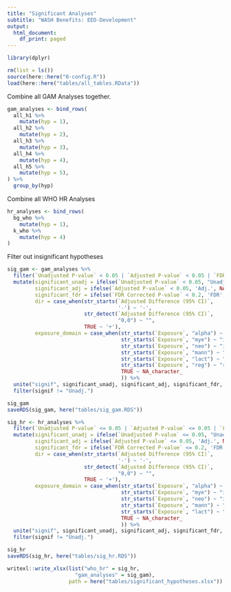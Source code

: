 ```yaml
---
title: "Significant Analyses"
subtitle: "WASH Benefits: EED-Development"
output:
  html_document:
    df_print: paged
---
```


```r
library(dplyr)

rm(list = ls())
source(here::here("0-config.R"))
load(here::here("tables/all_tables.RData"))
```


Combine all GAM Analyses together. 

```r
gam_analyses <- bind_rows(
  all_h1 %>% 
    mutate(hyp = 1), 
  all_h2 %>% 
    mutate(hyp = 2), 
  all_h3 %>% 
    mutate(hyp = 3), 
  all_h4 %>% 
    mutate(hyp = 4), 
  all_h5 %>% 
    mutate(hyp = 5), 
) %>% 
  group_by(hyp)
```


Combine all WHO HR Analyses

```r
hr_analyses <- bind_rows(
  bg_who %>% 
    mutate(hyp = 1), 
  k_who %>% 
    mutate(hyp = 4)
)
```


Filter out insignificant hypotheses

```r
sig_gam <- gam_analyses %>% 
  filter(`Unadjusted P-value` < 0.05 | `Adjusted P-value` < 0.05 | `FDR Corrected P-value` < 0.2 ) %>% 
  mutate(significant_unadj = ifelse(`Unadjusted P-value` < 0.05, "Unadj.", NA), 
         significant_adj = ifelse(`Adjusted P-value` < 0.05, 'Adj.', NA), 
         significant_fdr = ifelse(`FDR Corrected P-value` < 0.2, 'FDR', NA), 
         dir = case_when(str_starts(`Adjusted Difference (95% CI)`, 
                                    '-') ~ '-', 
                         str_detect(`Adjusted Difference (95% CI)`, 
                                    "0,0") ~ "", 
                         TRUE ~ '+'),
         exposure_domain = case_when(str_starts(`Exposure`, "alpha") ~ "permeability", 
                                     str_starts(`Exposure`, "mye") ~ "inflammation", 
                                     str_starts(`Exposure`, "neo") ~ "inflammation", 
                                     str_starts(`Exposure`, "mann") ~ "permeability", 
                                     str_starts(`Exposure`, "lact") ~ "permeability",
                                     str_starts(`Exposure`, "reg") ~ "repair",
                                     TRUE ~ NA_character_
                                     )) %>% 
  unite("signif", significant_unadj, significant_adj, significant_fdr, sep = ', ', na.rm = TRUE, remove = FALSE) %>% 
  filter(signif != "Unadj.")

sig_gam
saveRDS(sig_gam, here("tables/sig_gam.RDS"))
```

```r
sig_hr <- hr_analyses %>% 
  filter(`Unadjusted P-value` <= 0.05 | `Adjusted P-value` <= 0.05 | `FDR Corrected P-value` <= 0.2 ) %>% 
  mutate(significant_unadj = ifelse(`Unadjusted P-value` <= 0.05, "Unadj.", NA), 
         significant_adj = ifelse(`Adjusted P-value` <= 0.05, 'Adj.', NA), 
         significant_fdr = ifelse(`FDR Corrected P-value` <= 0.2, 'FDR', NA), 
         dir = case_when(str_starts(`Adjusted Difference (95% CI)`, 
                                    '-') ~ '-', 
                         str_detect(`Adjusted Difference (95% CI)`, 
                                    "0,0") ~ "", 
                         TRUE ~ '+'),
         exposure_domain = case_when(str_starts(`Exposure`, "alpha") ~ "permeability", 
                                     str_starts(`Exposure`, "mye") ~ "inflammation", 
                                     str_starts(`Exposure`, "neo") ~ "inflammation", 
                                     str_starts(`Exposure`, "mann") ~ "permeability", 
                                     str_starts(`Exposure`, "lact") ~ "permeability",
                                     TRUE ~ NA_character_
                                     )) %>% 
  unite("signif", significant_unadj, significant_adj, significant_fdr, sep = ', ', na.rm = TRUE, remove = FALSE) %>% 
  filter(signif != "Unadj.")

sig_hr
saveRDS(sig_hr, here("tables/sig_hr.RDS"))

```


```r
writexl::write_xlsx(list("who_hr" = sig_hr, 
                      "gam_analyses" = sig_gam),
                    path = here("tables/significant_hypotheses.xlsx"))
```

